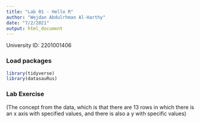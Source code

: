 ```yaml
---
title: "Lab 01 - Hello R"
author: "Wejdan Abdulrhman Al-Harthy" 
date: "7/2/2021"
output: html_document
---
```


University ID: 2201001406

### Load packages

```r
library(tidyverse) 
library(datasauRus)
```


### Lab Exercise

(The concept from the data, which is that there are 13 rows in which there is an x axis with specified values, and there is also a y with specific values)